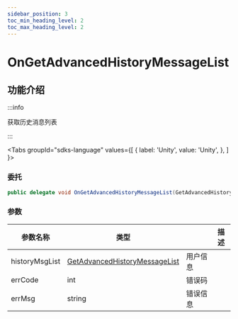 ```yaml
---
sidebar_position: 3
toc_min_heading_level: 2
toc_max_heading_level: 2
---
```


# OnGetAdvancedHistoryMessageList

## 功能介绍

:::info

获取历史消息列表

:::

<Tabs
groupId="sdks-language"
values={[
{ label: 'Unity', value: 'Unity', },
]
}>

<TabItem value="Unity">

### 委托

```C# showLineNumbers
public delegate void OnGetAdvancedHistoryMessageList(GetAdvancedHistoryMessageList historyMsgList, int errCode, string errMsg);
```

### 参数

| 参数名称 | 类型                           || 描述     |
| -------- | -------------------------------------------------------------------------------------- | -------- | -------- |
| historyMsgList | [GetAdvancedHistoryMessageList](docs/sdks/class/message/GetAdvancedHistoryMessageList.mdx) | 用户信息 |
| errCode | int | 错误码 |
| errMsg | string |错误信息 |

</TabItem>

</Tabs>

